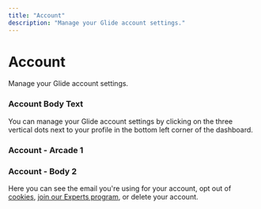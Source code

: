 ```yaml
---
title: "Account"
description: "Manage your Glide account settings."
---
```


# Account

Manage your Glide account settings.

### Account Body Text

You can manage your Glide account settings by clicking on the three vertical dots next to your profile in the bottom left corner of the dashboard. 



### Account - Arcade 1

### Account - Body 2

Here you can see the email you're using for your account, opt out of [cookies](/cookies-in-glide), [join our Experts program](https://www.glideapps.com/experts), or delete your account. 

